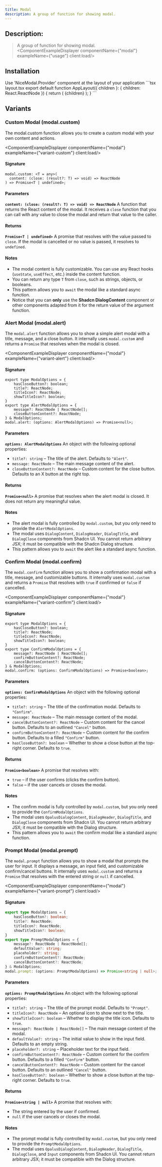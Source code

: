 ```yaml
---
title: Modal
description: A group of function for showing modal.
---
```



## Description:
> A group of function for showing modal.
<ComponentExampleDisplayer componentName={"modal"} exampleName={"usage"} client:load/>

## Installation

<InstallationGuide componentName="modal" client:load/>
Use 'NiceModal.Provider' component at the layout of your application
```tsx layout.tsx
export default function AppLayout({ children }: { children: React.ReactNode }) {
  return (
    <NiceModal.Provider>
      {children}
    </NiceModal.Provider>
  );
}
```


## Variants

### Custom Modal (modal.custom)
The modal.custom function allows you to create a custom modal with your own content and actions.

<ComponentExampleDisplayer componentName={"modal"} exampleName={"variant-custom"} client:load/>

#### Signature

```tsx
modal.custom: <T = any>(
  content: (close: (result?: T) => void) => ReactNode
) => Promise<T | undefined>;
```

#### Parameters

**`content: (close: (result?: T) => void) => ReactNode`**
A function that returns the React content of the modal. It receives a `close` function that you can call with any value to close the modal and return that value to the caller.

#### Returns

**`Promise<T | undefined>`**
A promise that resolves with the value passed to `close`. If the modal is cancelled or no value is passed, it resolves to `undefined`.

#### Notes

- The modal content is fully customizable. You can use any React hooks (`useState`, `useEffect`, etc.) inside the content function.
- You can return any type `T` from `close`, such as strings, objects, or booleans.
- This pattern allows you to `await` the modal like a standard async function.
- Notice that you can **only** use the **Shadcn DialogContent** component or other components adapted from it for the return value of the argument function.


### Alert Modal (modal.alert)

The `modal.alert` function allows you to show a simple alert modal with a title, message, and a close button. It internally uses `modal.custom` and returns a `Promise` that resolves when the modal is closed.

<ComponentExampleDisplayer componentName={"modal"} exampleName={"variant-alert"} client:load/>

#### Signature

```tsx
export type ModalOptions = {
    hasCloseButton?: boolean;
    title?: ReactNode;
    titleIcon?: ReactNode;
    showTitleIcon?: boolean;
}
export type AlertModalOptions = {
    message?: ReactNode | ReactNode[];
    closeButtonContent?: ReactNode;
} & ModalOptions;
modal.alert: (options: AlertModalOptions) => Promise<null>;
```
#### Parameters

**`options: AlertModalOptions`**
An object with the following optional properties:

- `title?: string` – The title of the alert. Defaults to `"Alert"`.
- `message: ReactNode` – The main message content of the alert.
- `closeButtonContent?: ReactNode` – Custom content for the close button. Defaults to an X button at the right top.

#### Returns

**`Promise<null>`**
A promise that resolves when the alert modal is closed. It does not return any meaningful value.

#### Notes

- The alert modal is fully controlled by `modal.custom`, but you only need to provide the `AlertModalOptions`.
- The modal uses `DialogContent`, `DialogHeader`, `DialogTitle`, and `DialogClose` components from Shadcn UI. You cannot return arbitrary JSX; it must be compatible with the Shadcn Dialog structure.
- This pattern allows you to `await` the alert like a standard async function.

### Confirm Modal (modal.confirm)

The `modal.confirm` function allows you to show a confirmation modal with a title, message, and customizable buttons. It internally uses `modal.custom` and returns a `Promise` that resolves with `true` if confirmed or `false` if cancelled.

<ComponentExampleDisplayer componentName={"modal"} exampleName={"variant-confirm"} client:load/>

#### Signature

```tsx
export type ModalOptions = {
    hasCloseButton?: boolean;
    title?: ReactNode;
    titleIcon?: ReactNode;
    showTitleIcon?: boolean;
}
export type ConfirmModalOptions = {
    message?: ReactNode | ReactNode[];
    confirmButtonContent?: ReactNode;
    cancelButtonContent?: ReactNode;
} & ModalOptions;
modal.confirm: (options: ConfirmModalOptions) => Promise<boolean>;

```
#### Parameters

**`options: ConfirmModalOptions`**
An object with the following optional properties:

- `title?: string` – The title of the confirmation modal. Defaults to `"Confirm"`.
- `message: ReactNode` – The main message content of the modal.
- `cancelButtonContent?: ReactNode` – Custom content for the cancel button. Defaults to an outlined `"Cancel"` button.
- `confirmButtonContent?: ReactNode` – Custom content for the confirm button. Defaults to a filled `"Confirm"` button.
- `hasCloseButton?: boolean` – Whether to show a close button at the top-right corner. Defaults to `true`.

#### Returns

**`Promise<boolean>`**
A promise that resolves with:

- `true` – if the user confirms (clicks the confirm button).
- `false` – if the user cancels or closes the modal.

#### Notes

- The confirm modal is fully controlled by `modal.custom`, but you only need to provide the `ConfirmModalOptions`.
- The modal uses `OpalusDialogContent`, `DialogHeader`, `DialogTitle`, and `DialogClose` components from Shadcn UI. You cannot return arbitrary JSX; it must be compatible with the Dialog structure.
- This pattern allows you to `await` the confirm modal like a standard async function.

### Prompt Modal (modal.prompt)

The `modal.prompt` function allows you to show a modal that prompts the user for input. It displays a message, an input field, and customizable confirm/cancel buttons. It internally uses `modal.custom` and returns a `Promise` that resolves with the entered string or `null` if cancelled.

<ComponentExampleDisplayer componentName={"modal"} exampleName={"variant-prompt"} client:load/>

#### Signature

```ts
export type ModalOptions = {
    hasCloseButton?: boolean;
    title?: ReactNode;
    titleIcon?: ReactNode;
    showTitleIcon?: boolean;
}
export type PromptModalOptions = {
    message?: ReactNode | ReactNode[];
    defaultValue?: string;
    placeholder?: string;
    confirmButtonContent?: ReactNode;
    cancelButtonContent?: ReactNode;
} & ModalOptions;
modal.prompt: (options: PromptModalOptions) => Promise<string | null>;
```

#### Parameters

**`options: PromptModalOptions`**
An object with the following optional properties:

- `title?: string` – The title of the prompt modal. Defaults to `"Prompt"`.
- `titleIcon?: ReactNode` – An optional icon to show next to the title.
- `showTitleIcon?: boolean` – Whether to display the title icon. Defaults to `true`.
- `message?: ReactNode | ReactNode[]` – The main message content of the modal.
- `defaultValue?: string` – The initial value to show in the input field. Defaults to an empty string.
- `placeholder?: string` – Placeholder text for the input field.
- `confirmButtonContent?: ReactNode` – Custom content for the confirm button. Defaults to a filled `"Confirm"` button.
- `cancelButtonContent?: ReactNode` – Custom content for the cancel button. Defaults to an outlined `"Cancel"` button.
- `hasCloseButton?: boolean` – Whether to show a close button at the top-right corner. Defaults to `true`.

#### Returns

**`Promise<string | null>`**
A promise that resolves with:

- The string entered by the user if confirmed.
- `null` if the user cancels or closes the modal.

#### Notes

- The prompt modal is fully controlled by `modal.custom`, but you only need to provide the `PromptModalOptions`.
- The modal uses `OpalusDialogContent`, `DialogHeader`, `DialogTitle`, `DialogClose`, and `Input` components from Shadcn UI. You cannot return arbitrary JSX; it must be compatible with the Dialog structure.

